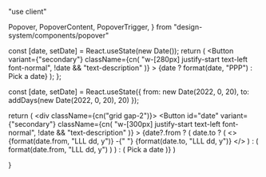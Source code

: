 "use client"

  Popover,
  PopoverContent,
  PopoverTrigger,
} from "design-system/components/popover"

  const [date, setDate] = React.useState(new Date());
  return (
  <Preview>
    <Popover>
      <PopoverTrigger asChild>
        <Button
          variant={"secondary"}
          className={cn(
            "w-[280px] justify-start text-left font-normal",
            !date && "text-description"
          )}
        >
          <CalendarIcon />
          {date ? format(date, "PPP") : <span>Pick a date</span>}
        </Button>
      </PopoverTrigger>
      <PopoverContent className="w-auto p-0">
        <Calendar
          mode="single"
          selected={date}
          onSelect={setDate}
          initialFocus
          className="calendar-fix"
        />
      </PopoverContent>
    </Popover>
  </Preview>
  );
};

  const [date, setDate] = React.useState({
    from: new Date(2022, 0, 20),
    to: addDays(new Date(2022, 0, 20), 20)
});
 
  return (
    <Preview>
    <div className={cn("grid gap-2")}>
      <Popover>
        <PopoverTrigger asChild>
          <Button
            id="date"
            variant={"secondary"}
            className={cn(
              "w-[300px] justify-start text-left font-normal",
              !date && "text-description"
            )}
          >
            <CalendarIcon className="mr-2 h-4 w-4" />
            {date?.from ? (
              date.to ? (
                <>
                  {format(date.from, "LLL dd, y")} -{" "}
                  {format(date.to, "LLL dd, y")}
                </>
              ) : (
                format(date.from, "LLL dd, y")
              )
            ) : (
              <span>Pick a date</span>
            )}
          </Button>
        </PopoverTrigger>
        <PopoverContent className="w-auto p-0" align="start">
          <Calendar
            initialFocus
            mode="range"
            defaultMonth={date?.from}
            selected={date}
            onSelect={setDate}
            numberOfMonths={2}
            className="calendar-fix"
          />
        </PopoverContent>
      </Popover>
    </div>
    </Preview>
  )


}
